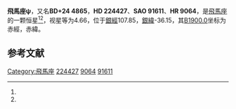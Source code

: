 {{Starbox begin
| name = 飛馬座ψ
}}
{{Starbox observe
| epoch = [[J2000.0|J2000.0]]
| constell = [[飛馬座|飛馬座]]<ref name=SIMBAD>{{cite web
 | url=http://simbad.u-strasbg.fr/simbad/sim-id?Ident=HR+9064
 | title =Pulsating variable Star
 | publisher=Centre de Données astronomiques de Strasbourg
 | work=SIMBAD
 | accessdate=2012-07-13}}</ref><ref name=DATA>{{cite web
 | url=http://vizier.u-strasbg.fr/viz-bin/VizieR-5?-out.add=.&-source=5050&-corr=PK=HR&-out.max=9999&HR=9064
 | title=VizieR Detailed Page
 | accessdate=2012-07-13
 | archive-date=2016-03-04
 | archive-url=https://web.archive.org/web/20160304202614/http://vizier.u-strasbg.fr/viz-bin/VizieR-5?-out.add=.&-source=5050&-corr=PK=HR&-out.max=9999&HR=9064
 | dead-url=no
 }}</ref>
| 星官 = 
| ra = {{RA|23|57|45.5}}<ref name=SIMBAD /><ref name=DATA />
| dec = {{DEC|+25|8|29}}<ref name=SIMBAD /><ref name=DATA />
| appmag_v = 4.66<ref name=SIMBAD /><ref name=DATA />
}}
{{Starbox character
| class = M3III<ref name=SIMBAD /><ref name=DATA />
| b-v = 1.59<ref name=SIMBAD /><ref name=DATA />
| u-b = 1.68<ref name=SIMBAD /><ref name=DATA />
| r-i = 1.34<ref name=SIMBAD /><ref name=DATA />
| variable = 
}}
{{Starbox astrometry
| radial_v = 1.68
| prop_mo_ra = -4
| parallax = 0.005
| p_error = 
}}
{{Starbox catalog
| names =BD+24 4865，[[SAO星表|SAO]] 91611，[[HD星表|HD]] 224427，[[HR星表|HR]] 9064}}
{{Starbox reference |Simbad=HR+9064}}
{{Starbox end}}

'''飛馬座ψ'''，又名'''BD+24 4865'''，'''HD 224427'''、'''SAO 91611'''、'''HR 9064'''，是[[飛馬座|飛馬座]]的一颗恒星<ref name=SIMBAD /><ref name=DATA />，视星等为4.66，位于[[銀道座標系|銀經]]107.85，[[銀道座標系|銀緯]]-36.15，其[[B1900.0|B1900.0]]坐标为赤經{{RA|23|52|39.7}}，赤緯{{DEC|+24|-36.15|8}}。

== 参考文献 ==
{{reflist}}

{{飞马座恒星}}

[[Category:飛馬座|Category:飛馬座]]
[[Category:HD和HDE天體|224427]]
[[Category:HR天體|9064]]
[[Category:SAO天體|91611]]


{{star-stub}}